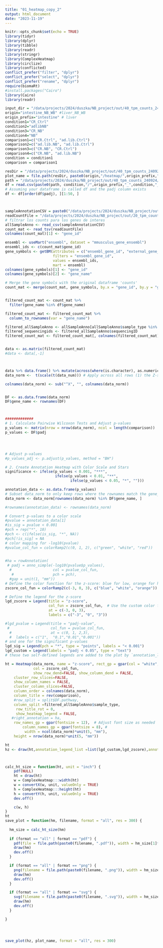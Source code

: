 ```yaml
---
title: "01_heatmap_copy_2"
output: html_document
date: "2023-11-19"
---
```


```r
knitr::opts_chunk$set(echo = TRUE)
library(tidyr)
library(dplyr)
library(tibble)
library(readr)
library(stringr)
library(ComplexHeatmap)
library(circlize)
library(conflicted)
conflict_prefer("filter", "dplyr")
conflict_prefer("select", "dplyr")
conflict_prefer("rename", "dplyr")
require(biomaRt)
#install.packages("Cairo")
library(Cairo)
library(readr)
```


```r
input_dir = "/data/projects/2024/duszka/NB_project/out/40_tpm_counts_240924/"
origin="intestine_NB_WB" #liver_NB_WB
origin_prefix="intestine" # liver
condition1="CR_Ctrl"
condition2="adlibNB"
condition3="CR_NB"
condition4="NB"
comparison1=c("CR.Ctrl", "ad.lib.Ctrl")
comparison2=c("ad.lib.NB", "ad.lib.Ctrl")
comparison3=c("CR.NB", "CR.Ctrl")
comparison4=c("CR.NB", "ad.lib.NB")
condition = condition1
comparison = comparison1

resDir = "/data/projects/2024/duszka/NB_project/out/40_tpm_counts_240924"
plot_name = file.path(resDir, paste0(origin,"/heatmap/",origin_prefix,"_",condition, "_z-score_top50"))
path = "/data/projects/2024/duszka/NB_project/out/40_tpm_counts_240924/intestine_NB_WB/"
df = read.csv(paste0(path, condition,"/",origin_prefix,"_",condition,"_", "IHWallGenes.tsv"), sep = "\t")
# Assuming your dataframe is called df and the padj column exists
df <- df[order(df$padj), ][1:50, ]



sampleAnnotationCSV = paste0("/data/projects/2024/duszka/NB_project/out/20_tpm_counts_260524/tables/coldata_",origin_prefix,".csv")
readCountFile = "/data/projects/2024/duszka/NB_project/out/20_tpm_counts_260524/tables/counts_intestine.tsv"
# filtrar los counts para los genes de interes 
allSampleAnno <- read_csv(sampleAnnotationCSV)
count_mat <- read_tsv(readCountFile)
colnames(count_mat)[1] <- "gene_id"

ensembl <- useMart("ensembl", dataset = "mmusculus_gene_ensembl")
ensembl_ids <- c(count_mat$gene_id) 
gene_symbols <- getBM(attributes = c("ensembl_gene_id", "external_gene_name"),
                      filters = "ensembl_gene_id",
                      values = ensembl_ids,
                      mart = ensembl)
colnames(gene_symbols)[1] <- "gene_id"
colnames(gene_symbols)[2] <- "gene_name"

# Merge the gene symbols with the original dataframe 'counts'
count_mat <- merge(count_mat, gene_symbols, by.x = "gene_id", by.y = "gene_id", all.x = TRUE)


filtered_count_mat <- count_mat %>%
  filter(gene_name %in% df$gene_name)

filtered_count_mat <- filtered_count_mat %>%
  column_to_rownames(var = "gene_name")

filtered_allSampleAnno <- allSampleAnno[allSampleAnno$sample_type %in% comparison, ]
filtered_sequencingids <- filtered_allSampleAnno$sequencingID
filtered_count_mat <- filtered_count_mat[, colnames(filtered_count_mat) %in% filtered_sequencingids]


data <- as.matrix(filtered_count_mat)
#data <- data[,-1]



data %>% data.frame() %>% mutate(across(where(is.character), as.numeric)) %>% as.matrix() -> data_num #Convert all characters to nber
data_norm <-  t(scale(t(data_num))) # Apply across all rows (1) the Z-score function (Substract mean and divide by sd)

colnames(data_norm) <- sub("^X", "", colnames(data_norm))


DF <- as.data.frame(data_norm)
DF$gene_name <- rownames(DF)



#############
# 1. Calculate Pairwise Wilcoxon Tests and Adjust p-values
p_values <- matrix(nrow = nrow(data_norm), ncol = length(comparison))
p_values <- DF$padj




# Adjust p-values
#p_values_adj <- p.adjust(p_values, method = "BH")

# 2. Create Annotation Heatmap with Color Scale and Stars
significance <- ifelse(p_values < 0.001, "***",
                       ifelse(p_values < 0.01, "**",
                              ifelse(p_values < 0.05, "*", "")))

annotation_data <- as.data.frame(p_values)
# Subset data_norm to only keep rows where the rownames match the gene_name column in DF
data_norm <- data_norm[rownames(data_norm) %in% DF$gene_name, ]

#rownames(annotation_data) <- rownames(data_norm)

# Convert p-values to a color scale
#pvalue = annotation_data[1]
#is_sig = pvalue < 0.001
#pch = rep("*", 10)
#pch <- c(ifelse(is_sig, "*", NA))
#pch[!is_sig] = NA
# color mapping for -log10(pvalue)
#pvalue_col_fun = colorRamp2(c(0, 1, 2), c("green", "white", "red")) 
 

#ha = rowAnnotation(
 # padj = anno_simple(-log10(pvalue$p_values),
  #                   col = pvalue_col_fun,
   #                  pch = pch),
  #gap = unit(1, "mm"))
# Define the color function for the z-score: blue for low, orange for high, with a range from -3 to 3
zscore_col_fun = colorRamp2(c(-3, 0, 3), c("blue", "white", "orange"))

# Define the legend for the z-score
lgd_zscore = Legend(title = "z-score", 
                    col_fun = zscore_col_fun,  # Use the custom color function for the legend
                    at = c(-3, 0, 3), 
                    labels = c("-3", "0", "3"))

#lgd_pvalue = Legend(title = "padj-value",
 #                   col_fun = pvalue_col_fun,
  #                  at = c(0, 1, 2,3), 
  #  labels = c("1",  "0.1","0.01","0.001"))
# and one for the significant p-values
lgd_sig = Legend(pch = "*", type = "points", labels = "< 0.001")
lgd_custom = Legend(labels = "padj < 0.05", type = "text") 
# these two self-defined legends are added to the plot by `annotation_legend_list`

ht = Heatmap(data_norm, name = "z-score", rect_gp = gpar(col = "white", lwd = 2),
             col = zscore_col_fun,
             show_row_dend=FALSE, show_column_dend = FALSE,
    cluster_row_slices=FALSE, 
    show_column_names = FALSE,
    cluster_column_slices=FALSE, 
    column_order = colnames(data_norm),
    column_title = rev(comparison),
    #row_split = split$DF.pathway,
    column_split =filtered_allSampleAnno$sample_type, 
     row_title_rot = 0, 
     show_heatmap_legend = FALSE,
   #right_annotation = ha,
    row_names_gp = gpar(fontsize = 12),  # Adjust font size as needed
        column_names_gp = gpar(fontsize = 8), #
         width = ncol(data_norm)*unit(5, "mm"),
    height = nrow(data_norm)*unit(5, "mm"))

ht
hz <- draw(ht,annotation_legend_list =list(lgd_custom,lgd_zscore),annotation_legend_side = "right",  legend_grouping = "original")



calc_ht_size = function(ht, unit = "inch") {
    pdf(NULL)
    ht = draw(ht)
    w = ComplexHeatmap:::width(ht)
    w = convertX(w, unit, valueOnly = TRUE)
    h = ComplexHeatmap:::height(ht)
    h = convertY(h, unit, valueOnly = TRUE)
    dev.off()

    c(w, h)
}
ht
save_plot = function(hm, filename, format = "all", res = 300) {
  
  hm_size = calc_ht_size(hm)
  
  if (format == "all" | format == "pdf") {
    pdf(file = file.path(paste0(filename, ".pdf")), width = hm_size[1]*1.5, height = hm_size[2]*1.5, bg = "white")
    draw(hm)
    dev.off()
  }

  if (format == "all" | format == "png") {
    png(filename = file.path(paste0(filename, ".png")), width = hm_size[1]*1.5, height = hm_size[2]*1.5, units = "in", res = res, bg = "white")
    draw(hm)
    dev.off()
  }

  if (format == "all" | format == "svg") {
    svg(filename = file.path(paste0(filename, ".svg")), width = hm_size[1]*1.5, height = hm_size[2]*1.5, bg = "white")
    draw(hm)
    dev.off()
  }

}




save_plot(hz, plot_name, format = "all", res = 300)
```





